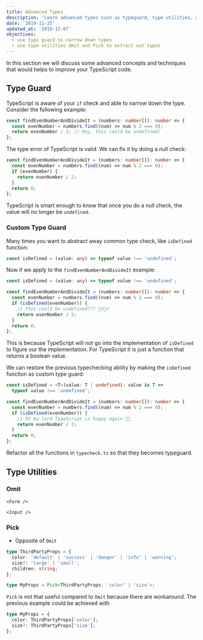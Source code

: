 ```yaml
---
title: Advanced Types
description: 'Learn advanced types such as typeguard, type utilities, and discriminated union'
date: '2019-11-25'
updated_at: '2019-12-07'
objectives:
  - use type guard to narrow down types
  - use type utilities Omit and Pick to extract out types
---
```



In this section we will discuss some advanced concepts and techniques that would helps to improve your TypeScript code.

## Type Guard

TypeScript is aware of your `if` check and able to narrow down the type. Consider the following example:

```ts live
const findEvenNumberAndDivideIt = (numbers: number[]): number => {
  const evenNumber = numbers.find((num) => num % 2 === 0);
  return evenNumber / 2; // Hey, this could be undefined!
};
```

The type error of TypeScript is valid. We can fix it by doing a null check:

```ts
const findEvenNumberAndDivideIt = (numbers: number[]): number => {
  const evenNumber = numbers.find((num) => num % 2 === 0);
  if (evenNumber) {
    return evenNumber / 2;
  }
  return 0;
};
```

TypeScript is smart enough to know that once you do a null check, the value will no longer be `undefined`.

### Custom Type Guard

Many times you want to abstract away common type check, like `isDefined` function:

```ts
const isDefined = (value: any) => typeof value !== 'undefined';
```

Now if we apply to the `findEvenNumberAndDivideIt` example:

```ts live
const isDefined = (value: any) => typeof value !== 'undefined';

const findEvenNumberAndDivideIt = (numbers: number[]): number => {
  const evenNumber = numbers.find((num) => num % 2 === 0);
  if (isDefined(evenNumber)) {
    // This could be undefined??? 🤦‍♂️🤦‍♂️
    return evenNumber / 2;
  }
  return 0;
};
```

This is because TypeScript will not go into the implementation of `isDefined` to figure our the implementation. For TypeScript it is just a function that returns a boolean value.

We can restore the previous typechecking ability by making the `isDefined` function as custom type guard:

```ts live
const isDefined = <T>(value: T | undefined): value is T =>
  typeof value !== 'undefined';

const findEvenNumberAndDivideIt = (numbers: number[]): number => {
  const evenNumber = numbers.find((num) => num % 2 === 0);
  if (isDefined(evenNumber)) {
    // Oh my lord TypeScript is happy again 🙏🙏
    return evenNumber / 2;
  }
  return 0;
};
```

<Exercise title="Do It: Creating Type Guard">

Refactor all the functions in `typecheck.ts` so that they becomes typeguard.

</Exercise>

## Type Utilities

### Omit

`<Form />`

`<Input />`

### Pick

- Opposite of `Omit`

```ts live
type ThirdPartyProps = {
  color: 'default' | 'success' | 'danger' | 'info' | 'warning';
  size?: 'large' | 'small';
  children: string;
};

type MyProps = Pick<ThirdPartyProps, 'color' | 'size'>;
```

<aside>

`Pick` is not that useful compared to `Omit` because there are workaround. The previous example could be achieved with

```ts noWrapper
type MyProps = {
  color: ThirdPartyProps['color'];
  size?: ThirdPartyProps['size'];
};
```

</aside>
